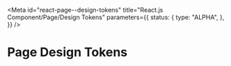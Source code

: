 <!-- @license CC0-1.0 -->


<Meta
  id="react-page--design-tokens"
  title="React.js Component/Page/Design Tokens"
  parameters={{
    status: {
      type: "ALPHA",
    },
  }}
/>

# Page Design Tokens

<ComponentTokensSection tokens={tokens} definition={tokensDefinition} component="utrecht-page" />
